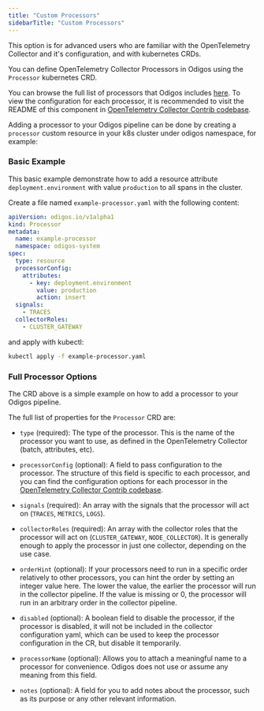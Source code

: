 ```yaml
---
title: "Custom Processors"
sidebarTitle: "Custom Processors"
---
```


This option is for advanced users who are familiar with the OpenTelemetry Collector and it's configuration, and with kubernetes CRDs.

You can define OpenTelemetry Collector Processors in Odigos using the `Processor` kubernetes CRD. 

You can browse the full list of processors that Odigos includes [here](https://github.com/odigos-io/odigos/blob/main/collector/builder-config.yaml#L64).
To view the configuration for each processor, it is recommended to visit the README of this component in [OpenTelemetry Collector Contrib codebase](https://github.com/open-telemetry/opentelemetry-collector-contrib/tree/main/processor).

Adding a processor to your Odigos pipeline can be done by creating a `processor` custom resource in your k8s cluster under odigos namespace, for example:

### Basic Example

This basic example demonstrate how to add a resource attribute `deployment.environment` with value `production` to all spans in the cluster.

Create a file named `example-processor.yaml` with the following content:

```yaml
apiVersion: odigos.io/v1alpha1
kind: Processor
metadata:
  name: example-processor
  namespace: odigos-system
spec:
  type: resource
  processorConfig:
    attributes:
      - key: deployment.environment
        value: production
        action: insert
  signals:
    - TRACES
  collectorRoles:
    - CLUSTER_GATEWAY
```

and apply with kubectl:
```bash
kubectl apply -f example-processor.yaml
```

### Full Processor Options

The CRD above is a simple example on how to add a processor to your Odigos pipeline.

The full list of properties for the `Processor` CRD are:

- `type` (required): The type of the processor. This is the name of the processor you want to use, as defined in the OpenTelemetry Collector (batch, attributes, etc).

- `processorConfig` (optional): A field to pass configuration to the processor. The structure of this field is specific to each processor, and you can find the configuration options for each processor in the [OpenTelemetry Collector Contrib codebase](https://github.com/open-telemetry/opentelemetry-collector-contrib/tree/main/processor).

- `signals` (required): An array with the signals that the processor will act on (`TRACES`, `METRICS`, `LOGS`).

- `collectorRoles` (required): An array with the collector roles that the processor will act on (`CLUSTER_GATEWAY`, `NODE_COLLECTOR`). It is generally enough to apply the processor in just one collector, depending on the use case.

- `orderHint` (optional): If your processors need to run in a specific order relatively to other processors, you can hint the order by setting an integer value here. The lower the value, the earlier the processor will run in the collector pipeline. If the value is missing or 0, the processor will run in an arbitrary order in the collector pipeline.

- `disabled` (optional): A boolean field to disable the processor, if the processor is disabled, it will not be included in the collector configuration yaml, which can be used to keep the processor configuration in the CR, but disable it temporarily.

- `processorName` (optional): Allows you to attach a meaningful name to a processor for convenience. Odigos does not use or assume any meaning from this field.

- `notes` (optional): A field for you to add notes about the processor, such as its purpose or any other relevant information.
